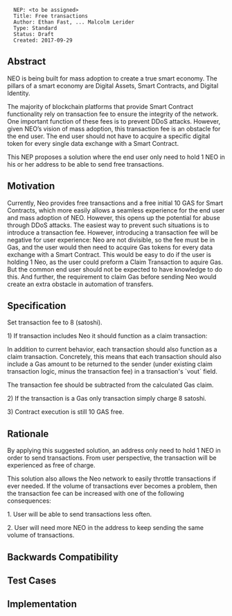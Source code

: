 <pre>
  NEP: <to be assigned>
  Title: Free transactions
  Author: Ethan Fast, ... Malcolm Lerider
  Type: Standard
  Status: Draft
  Created: 2017-09-29
</pre>

==Abstract==

NEO is being built for mass adoption to create a true smart economy. The pillars of a smart economy are Digital Assets, Smart Contracts, and Digital Identity.  

The majority of blockchain platforms that provide Smart Contract functionality rely on transaction fee to ensure the integrity of the network. One important function of these fees is to prevent DDoS attacks. However, given NEO’s vision of mass adoption, this transaction fee is an obstacle for the end user. The end user should not have to acquire a specific digital token for every single data exchange with a Smart Contract.  

This NEP proposes a solution where the end user only need to hold 1 NEO in his or her address to be able to send free transactions.  


==Motivation==

Currently, Neo provides free transactions and a free initial 10 GAS for Smart Contracts, which more easily allows a seamless experience for the end user and mass adoption of NEO. However, this opens up the potential for abuse through DDoS attacks. The easiest way to prevent such situations is to introduce a transaction fee. However, introducing a transaction fee will be negative for user experience: Neo are not divisible, so the fee must be in Gas, and the user would then need to acquire Gas tokens for every data exchange with a Smart Contract. This would be easy to do if the user is holding 1 Neo, as the user could preform a Claim Transaction to aquire Gas. But the common end user should not be expected to have knowledge to do this. And further, the requirement to claim Gas before sending Neo would create an extra obstacle in automation of transfers.  

==Specification==

Set transaction fee to 8 (satoshi).  

1) If transaction includes Neo it should function as a claim transaction:

In addition to current behavior, each transaction should also function as a claim transaction. Concretely, this means that each transaction should also include a Gas amount to be returned to the sender (under existing claim transaction logic, minus the transaction fee) in a transaction's `vout` field.   

The transaction fee should be subtracted from the calculated Gas claim.  

2)  
If the transaction is a Gas only transaction simply charge 8 satoshi.  

3)  
Contract execution is still 10 GAS free.  


==Rationale==

By applying this suggested solution, an address only need to hold 1 NEO in order to send transactions. From user perspective, the transaction will be experienced as free of charge.  

This solution also allows the Neo network to easily throttle transactions if ever needed. If the volume of transactions ever becomes a problem, then the transaction fee can be increased with one of the following consequences:  

1. User will be able to send transactions less often.  

2. User will need more NEO in the address to keep sending the same volume of transactions.  


==Backwards Compatibility==


==Test Cases==


==Implementation==

